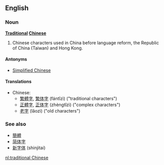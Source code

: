==English==
===Noun===
'''[[Traditional]] [[Chinese]]'''
# Chinese characters used in China before language reform, the Republic of China (Taiwan) and Hong Kong.

====Antonyms====
*[[Simplified Chinese]]

====Translations====
*Chinese:
**[[繁體字]], [[繁体字]] (fántǐzì) ("traditional characters")
**[[正體字]], [[正体字]] (zhèngtǐzì) ("complex characters")
**[[老字]] (lǎozì) ("old characters")

===See also===
*[[簡體]]
*[[简体字]]
*[[新字体]] (shinjitai)

[[nl:traditional Chinese]]